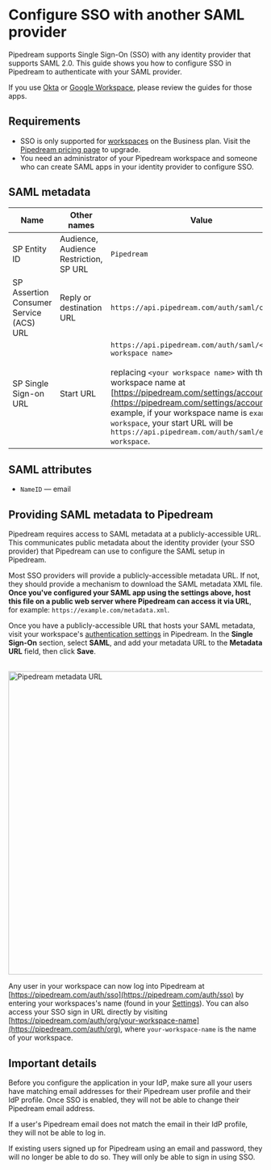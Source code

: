 # Configure SSO with another SAML provider

Pipedream supports Single Sign-On (SSO) with any identity provider that supports SAML 2.0. This guide shows you how to configure SSO in Pipedream to authenticate with your SAML provider.

If you use [Okta](/workspaces/sso/okta/) or [Google Workspace](/workspaces/sso/google/), please review the guides for those apps.

## Requirements

- SSO is only supported for [workspaces](/workspaces/) on the Business plan. Visit the [Pipedream pricing page](https://pipedream.com/pricing) to upgrade.
- You need an administrator of your Pipedream workspace and someone who can create SAML apps in your identity provider to configure SSO.

## SAML metadata

| Name                                    | Other names                            | Value                                                                                                                                                                                                                                                                                                                                                              |
| --------------------------------------- | -------------------------------------- | ------------------------------------------------------------------------------------------------------------------------------------------------------------------------------------------------------------------------------------------------------------------------------------------------------------------------------------------------------------------ |
| SP Entity ID                            | Audience, Audience Restriction, SP URL | `Pipedream`                                                                                                                                                                                                                                                                                                                                                        |
| SP Assertion Consumer Service (ACS) URL | Reply or destination URL               | `https://api.pipedream.com/auth/saml/consume`                                                                                                                                                                                                                                                                                                                      |
| SP Single Sign-on URL                   | Start URL                              | `https://api.pipedream.com/auth/saml/<your workspace name>`<br /><br /> replacing `<your workspace name>` with the workspace name at [https://pipedream.com/settings/account](https://pipedream.com/settings/account). For example, if your workspace name is `example-workspace`, your start URL will be `https://api.pipedream.com/auth/saml/example-workspace`. |

## SAML attributes

- `NameID` — email

## Providing SAML metadata to Pipedream

Pipedream requires access to SAML metadata at a publicly-accessible URL. This communicates public metadata about the identity provider (your SSO provider) that Pipedream can use to configure the SAML setup in Pipedream.

Most SSO providers will provide a publicly-accessible metadata URL. If not, they should provide a mechanism to download the SAML metadata XML file. **Once you've configured your SAML app using the settings above, host this file on a public web server where Pipedream can access it via URL**, for example: `https://example.com/metadata.xml`.

Once you have a publicly-accessible URL that hosts your SAML metadata, visit your workspace's [authentication settings](https://pipedream.com/settings/authentication) in Pipedream. In the **Single Sign-On** section, select **SAML**, and add your metadata URL to the **Metadata URL** field, then click **Save**.

<br />
<img
  alt="Pipedream metadata URL"
  src="https://res.cloudinary.com/pipedreamin/image/upload/v1712252530/pipedream.com_settings_authentication_2_rcbhyn.png"
  width="600px"
/>
<br />

Any user in your workspace can now log into Pipedream at [https://pipedream.com/auth/sso](https://pipedream.com/auth/sso) by entering your workspaces's name (found in your [Settings](https://pipedream.com/settings/account)). You can also access your SSO sign in URL directly by visiting [https://pipedream.com/auth/org/your-workspace-name](https://pipedream.com/auth/org), where `your-workspace-name` is the name of your workspace.

## Important details

Before you configure the application in your IdP, make sure all your users have matching email addresses for their Pipedream user profile and their IdP profile. Once SSO is enabled, they will not be able to change their Pipedream email address.

If a user's Pipedream email does not match the email in their IdP profile, they will not be able to log in.

If existing users signed up for Pipedream using an email and password, they will no longer be able to do so. They will only be able to sign in using SSO.
